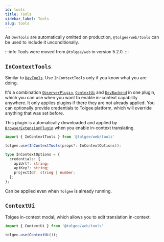 ```yaml
---
id: tools
title: Tools
sidebar_label: Tools
slug: tools
---
```



As `DevTools` are automatically omitted on production, `@tolgee/web/tools` can be used to include it unconditionally.

:::info
Tools were moved from `@tolgee/web` in version 5.2.0.
:::

## `InContextTools`


Similar to [`DevTools`](./plugins#devtools). Use `InContextTools` only if you know what you are doing.

It's a combination [`ObserverPlugin`](./plugins#observerplugin), [`ContextUi`](./tools#contextui) and [`DevBackend`](./plugins#devbackend) in one plugin, which you can use when you want to enable in-context capability anywhere. It only applies plugins if there they are not already applied. You can optionally provide credentials to Tolgee platform, which will override anything that was set before.

This plugin is automatically downloaded and applied by [`BrowserExtensionPlugin`](./plugins#browserextensionplugin) when you enable in-context translating.

```ts
import { InContextTools } from '@tolgee/web/tools'

tolgee.use(InContextTools(props?: InContextOptions));
```

```ts
type InContextOptions = {
  credentials: {
    apiUrl?: string;
    apiKey?: string;
    projectId?: string | number;
  };
};
```

Can be applied even when `Tolgee` is already running.

## `ContextUi`

Tolgee in-context modal, which allows you to edit translation in-context.

```ts
import { ContextUi } from '@tolgee/web/tools'

tolgee.use(ContextUi());
```
